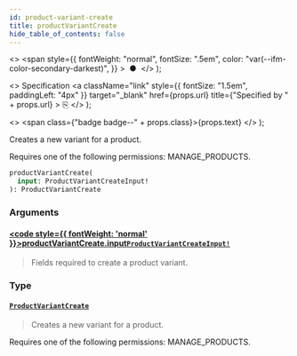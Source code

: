 ```yaml
---
id: product-variant-create
title: productVariantCreate
hide_table_of_contents: false
---
```


  <>
    <span
      style={{
        fontWeight: "normal",
        fontSize: ".5em",
        color: "var(--ifm-color-secondary-darkest)",
      }}
    >
      &nbsp;●&nbsp;
    </span>
  </>
);

  <>
    Specification
    <a
      className="link"
      style={{ fontSize: "1.5em", paddingLeft: "4px" }}
      target="\_blank"
      href={props.url}
      title={"Specified by " + props.url}
    >
      ⎘
    </a>
  </>
);

  <>
    <span class={"badge badge--" + props.class}>{props.text}</span>
  </>
);

Creates a new variant for a product.

Requires one of the following permissions: MANAGE_PRODUCTS.

```graphql
productVariantCreate(
  input: ProductVariantCreateInput!
): ProductVariantCreate
```

### Arguments

#### [<code style={{ fontWeight: 'normal' }}>productVariantCreate.<b>input</b></code>](#)<Bullet />[`ProductVariantCreateInput!`](../../api-reference/inputs/product-variant-create-input) <Badge class="secondary" text="non-null"/> <Badge class="secondary" text="input"/>

> Fields required to create a product variant.

### Type

#### [`ProductVariantCreate`](../../api-reference/objects/product-variant-create) <Badge class="secondary" text="object"/>

> Creates a new variant for a product.

Requires one of the following permissions: MANAGE_PRODUCTS.

>
